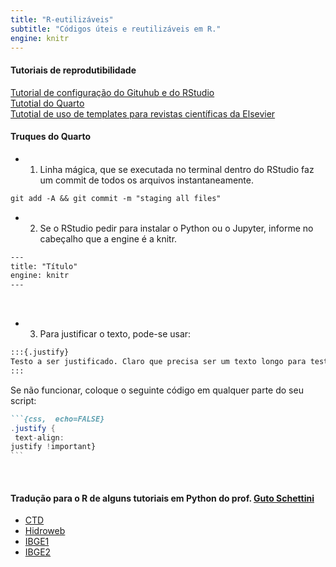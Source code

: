 ```yaml
---
title: "R-eutilizáveis"
subtitle: "Códigos úteis e reutilizáveis em R."
engine: knitr
---
```


#### Tutoriais de reprodutibilidade

[Tutorial de configuração do Gituhub e do RStudio](r-eutilizaveis/tutorial_integrar_github_rstudio.qmd)  
[Tutotial do Quarto](r-eutilizaveis/tutorial_quarto.qmd)  
[Tutotial de uso de templates para revistas científicas da Elsevier](r-eutilizaveis/tutorial_template_elsevier.qmd)

#### Truques do Quarto

- 1. Linha mágica, que se executada no terminal dentro do RStudio faz um commit de todos os arquivos instantaneamente.

```default
git add -A && git commit -m "staging all files"
```

- 2. Se o RStudio pedir para instalar o Python ou o Jupyter, informe no cabeçalho que a engine é a knitr.

```default
---
title: "Título"
engine: knitr
---
```

<!-- NÃO DEU CERTO.
Não teve jeito de mostrar a primeira linha (```{css}) em markdow. A solução foi HTML

Assim não dá certo:
````default
```css
.justify {
 text-align:
justify !important
}  
````
 ```
-->

<br>

- 3. Para justificar o texto, pode-se usar:

```markdown
:::{.justify}
Testo a ser justificado. Claro que precisa ser um texto longo para testar se justifica ou não, então aqui vai um texto longo: asdasdasd sdfsdfg fghfgh rtertert dfg f fgh sd sdf sdf sd gdfgdfg serw er fgh fg hfg h sdf sdf dfg gfhjfghfg sdfsdfgdrfghdh dfgdfhgfghfghfghgf sdfsdfgfghfghgfh 
:::
```

Se não funcionar, coloque o seguinte código em qualquer parte do seu script:

<div class="sourceCode cell-code" id="cb4"><pre class="sourceCode markdown code-with-copy"><code class="sourceCode markdown"><span id="cb4-1"><a href="#cb4-1" aria-hidden="true" tabindex="-1"></a><span class="in">```{css,  echo=FALSE}</span></span>
<span id="cb4-2"><a href="#cb4-2" aria-hidden="true" tabindex="-1"></a><span class="op">.</span><span class="fu">justify</span> <span class="op">{</span></span>
<span id="cb4-3"><a href="#cb4-3" aria-hidden="true" tabindex="-1"></a> text<span class="op">-</span>align<span class="op">:</span></span>
<span id="cb4-4"><a href="#cb4-4" aria-hidden="true" tabindex="-1"></a>justify <span class="op">!</span>important}</span>
<span id="cb4-5"><a href="#cb4-5" aria-hidden="true" tabindex="-1"></a><span class="op">```</span></span></span></code></pre></div><p>


<br>

#### Tradução para o R de alguns tutoriais em Python do prof. [Guto Schettini](https://gutoschettini.github.io/Analise_Dados_Python/)

- [CTD](r-eutilizaveis/CTD/CTD.html)  
- [Hidroweb](r-eutilizaveis/hidroweb/hidroweb.html)  
- [IBGE1](r-eutilizaveis/IBGE1/IBGE1.html)  
- [IBGE2](r-eutilizaveis/IBGE2/IBGE2.html)  

